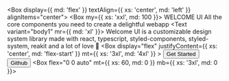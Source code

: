 
<Box display={{ md: 'flex' }} textAlign={{ xs: 'center', md: 'left' }} alignItems="center">
  <Box my={{ xs: 'xxl', md: 100 }}>
    <Text as="h1" variant="h5">
      WELCOME UI
    </Text>
    <Text variant="h3">All the core components you need to create a delightful webapp</Text>
    <Text variant="body1" mr={{ md: 'xl' }}>
      Welcome UI is a customizable design system library made with react, typescript,
      styled-components, styled-system, reakit and a lot of love 💛
    </Text>
    <Box
      display="flex"
      justifyContent={{ xs: 'center', md: 'flex-start' }}
      mt={{ xs: '3xl', md: '4xl' }}
    >
      <NextLink href="/installation">
        <Button size="lg">
          <span>Get Started</span>
          <RightIcon />
        </Button>
      </NextLink>
      <Button
        as="a"
        size="lg"
        variant="secondary"
        ml="md"
        href="https://github.com/WTTJ/welcome-ui"
        target="_blank"
      >
        <GithubIcon size="lg" />
        <span>Github</span>
      </Button>
    </Box>
  </Box>
  <Box flex="0 0 auto" mt={{ xs: 60, md: 0 }} mb={{ xs: '3xl', md: 0 }}>
    <Illustration />
  </Box>
</Box>
